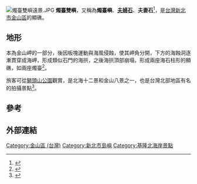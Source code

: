 {{Infobox islands
| name             = 燭臺雙嶼
| native name      = 夫妻石、燭臺嶼
| native name link = 
| native_name_lang = 
| image name       = 燭臺雙嶼近景.JPG
| image size       = 
| image caption    = 燭臺雙嶼近景
| image alt        = 
| locator map      = 
| map              = Taiwan
| map_alt          = 
| map_width        = 
| map_caption      = 燭臺雙嶼在[[台灣|台灣]]的位置 {{Infobox mapframe|zoom=09|frame-width=300}}
| map_relief       = 
| map_mark         = 
| map_mark_width   = 7
| label            = 
| label_position   = 
| coordinates      = {{coord|25.23273|121.654742|display=inline,title|type:isle}}
| location         = [[東亞|東亞]]
| archipelago      = 
| waterbody        = [[東海|東海]]
| total islands    = 
| major islands    = 
| area km2         = 
| length km        = 
| width km         = 
| coastline km     = 
| elevation m      = 
| highest mount    = 
| country          = {{ROC-TW}}
| country admin divisions title 1    = [[直轄市_(中華民國)|直轄市]]
| country admin divisions 1          = [[新北市|新北市]]
| country admin divisions title 2    = [[區_(中華民國)|區]]
| country admin divisions 2          = [[金山區_(台灣)|金山區]]
| country largest city               = 
| country capital and largest city   = 
| demonym          = 
| population       = 
| population as of = 
| population footnotes = 
| density km2      = 
| ethnic groups    = 
}}

[[File:燭臺雙嶼遠景.JPG|thumb]]
'''燭臺雙嶼'''，又稱為'''燭臺嶼'''、'''[[夫婦石|夫婦石]]'''、'''夫妻石'''<ref>{{cite book |author=陳碧月|title=《預約幸福 : 乘著文學去旅行》|date=2014-04-08|publisher=釀出版|location=台灣|language=zh-tw|isbn=9789865871918}}</ref>，是[[台灣|台灣]][[新北市|新北市]][[金山區_(台灣)|金山區]]的顯礁。

==地形==
本為金山岬的一部分，後因板塊運動與海風侵蝕，使其岬角分開，下方的海蝕洞逐漸貫穿成海岬，形成類似石門的海拱，之後海拱頂部崩塌，形成兩座海石柱形的顯礁，如兩座燭臺<ref>{{Cite news|url=http://www.northguan-nsa.gov.tw/user/Article.aspx?Lang=1&SNo=04002744|title=燭臺雙嶼|author=|language=zh-tw|publisher=北海岸及觀音山國家風景區觀光資訊網|date=|accessdate=2014-04-13|archive-date=2020-11-30|archive-url=https://web.archive.org/web/20201130014601/https://www.northguan-nsa.gov.tw/user/article.aspx?Lang=1&SNo=04002744|dead-url=no}}</ref>。

旅客可從[[獅頭山公園|獅頭山公園]]觀賞，是北海十二景和金山八景之一，也是台灣北部地區有名的拍攝景點<ref>{{Cite news|url=http://www.pse100i.idv.tw/n/snzuekesn/snzuekesn001.htm|title=燭臺雙峙|author=|language=zh-tw|publisher=自然顏色|date=|accessdate=2014-04-13|archive-date=2021-03-30|archive-url=https://web.archive.org/web/20210330145933/https://www.pse100i.idv.tw/n/snzuekesn/snzuekesn001.htm|dead-url=no}}</ref>。

==參考==
{{reflist}}

==外部連結==
{{commonscat|Twin Candlestick Islets}}

{{中華民國島嶼}}

[[Category:金山區_(台灣)|Category:金山區 (台灣)]]
[[Category:新北市島嶼|Category:新北市島嶼]]
[[Category:基隆北海岸景點|Category:基隆北海岸景點]]